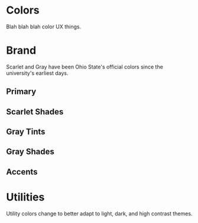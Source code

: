 
<Meta title="Design Tokens / Color" />

# Colors

Blah blah blah color UX things.

# Brand

Scarlet and Gray have been Ohio State's official colors since
the university's earliest days.

## Primary

<ColorPalette>
  <ColorItem
    title="Scarlet"
    subtitle="PMS 200"
    colors={{
      '--rui-scarlet': '#ba0c2f',
    }}
  />
  <ColorItem
    title="Gray"
    subtitle="PMS 429"
    colors={{
      '--rui-gray': '#a7b1b7'
    }}
  />
  <ColorItem
    title="White"
    colors={{ '--rui-white': '#ffffff' }}
  />
  <ColorItem
    title="Black"
    colors={{ '--rui-black': '#141517' }}
  />
</ColorPalette>

## Scarlet Shades

<ColorPalette>
  <ColorItem
    title="Scarlet Shades"
    colors={{
      '--rui-scarlet-dark-60': '#4a0513',
      '--rui-scarlet-dark-40': '#70071c',
    }}
  />
</ColorPalette>

## Gray Tints

<ColorPalette>
  <ColorItem
    title="Gray Tints"
    colors={{
      '--rui-gray-tint-20': '#bfc6cb',
      '--rui-gray-tint-40': '#cfd4d8',
      '--rui-gray-tint-60': '#dfe3e5',
      '--rui-gray-tint-80': '#eff1f2',
      '--rui-gray-tint-90': '#f6f7f8',
    }}
  />
</ColorPalette>

## Gray Shades

<ColorPalette>
  <ColorItem
    title="Gray Shades"
    colors={{
      '--rui-gray-shade-20': '#868e92',
      '--rui-gray-shade-40': '#646a6e',
      '--rui-gray-shade-60': '#3f4443',
      '--rui-gray-shade-80': '#212325',
    }}
  />
</ColorPalette>


## Accents

<ColorPalette>
  <ColorItem
    title="Blue"
    subtitle="PMS 298"
    colors={{
      '--rui-blue': '#41b6e6',
    }}
  />
  <ColorItem
    title="Orange"
    subtitle="PMS 1645"
    colors={{
      '--rui-orange': '#ff6a39',
    }}
  />
  <ColorItem
    title="Green"
    subtitle="PMS 7487"
    colors={{
      '--rui-green': '#8edd65',
    }}
  />
  <ColorItem
    title="Brown"
    subtitle="PMS 4635"
    colors={{
      '--rui-brown': '#946037',
    }}
  />
  <ColorItem
    title="Pink"
    subtitle="PMS 1777"
    colors={{
      '--rui-pink': '#fb637e',
    }}
  />
  <ColorItem
    title="Violet"
    subtitle="PMS 2425"
    colors={{
      '--rui-violet': '#830065',
    }}
  />
  <ColorItem
    title="Aqua"
    subtitle="PMS 563"
    colors={{
      '--rui-aqua': '#6bbbab',
    }}
  />
  <ColorItem
    title="Teal"
    subtitle="PMS 5473"
    colors={{
      '--rui-teal': '#26686d',
    }}
  />
  <ColorItem
    title="Gold"
    subtitle="PMS 7549"
    colors={{
      '--rui-gold': '#ffb600',
    }}
  />
</ColorPalette>

# Utilities

Utility colors change to better adapt to light, dark, and high contrast themes.

<ColorPalette>
  <ColorItem
    title="Text Color"
    colors={{
      'Text Color': 'var(--rui-text-color)',
    }}
  />
  <ColorItem
    title="Neutrals"
    colors={{
      '0%':  'var(--rui-neutral-0)',
      '20%': 'var(--rui-neutral-20)',
      '40%': 'var(--rui-neutral-40)',
      '60%': 'var(--rui-neutral-60)',
      '80%': 'var(--rui-neutral-80)',
      '90%': 'var(--rui-neutral-90)',
      '100%': 'var(--rui-neutral-100)',
    }}
  />
  <ColorItem
    title="Info"
    colors={{
      '--rui-info': '#41b6e6',
      '--rui-info-light': '#c6e9f8',
    }}
  />
  <ColorItem
    title="Success"
    colors={{
      '--rui-success': '#80c75b',
      '--rui-success-light': '#dcf5d0',
    }}
  />
  <ColorItem
    title="Warning"
    colors={{
      '--rui-warning': '#ffb600',
      '--rui-warning-light': '#fff0cc',
    }}
  />
  <ColorItem
    title="Error"
    colors={{
      '--rui-error': '#ba0c2f',
    }}
  />
  <ColorItem
    title="Visited"
    colors={{
      '--rui-visited': '#660099',
      '--rui-visited-light': '#e5c9f3',
    }}
  />
</ColorPalette>
